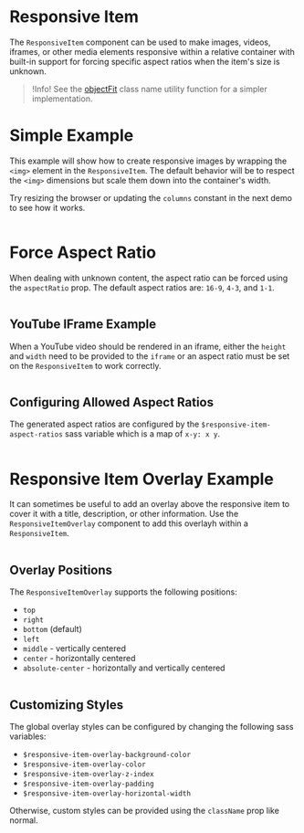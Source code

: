 # Responsive Item

The `ResponsiveItem` component can be used to make images, videos, iframes, or
other media elements responsive within a relative container with built-in
support for forcing specific aspect ratios when the item's size is unknown.

> !Info! See the [objectFit](/utils/object-fit) class name utility function
> for a simpler implementation.

# Simple Example

This example will show how to create responsive images by wrapping the
`<img>` element in the `ResponsiveItem`. The default behavior
will be to respect the `<img>` dimensions but scale them down into the
container's width.

Try resizing the browser or updating the `columns` constant in the next
demo to see how it works.

```demo source="./SimpleExample.tsx"

```

# Force Aspect Ratio

When dealing with unknown content, the aspect ratio can be forced using
the `aspectRatio` prop. The default aspect ratios are:
`16-9`, `4-3`, and `1-1`.

```demo source="./ForceAspectRatio.tsx"

```

## YouTube IFrame Example

When a YouTube video should be rendered in an iframe, either the `height` and
`width` need to be provided to the `iframe` or an aspect ratio must be set on
the `ResponsiveItem` to work correctly.

```demo source="./YouTubeIFrame.tsx"

```

## Configuring Allowed Aspect Ratios

The generated aspect ratios are configured by the `$responsive-item-aspect-ratios`
sass variable which is a map of `x-y: x y`.

```demo source="./ConfiguringAllowedAspectRatios.tsx"

```

# Responsive Item Overlay Example

It can sometimes be useful to add an overlay above the responsive item to cover
it with a title, description, or other information. Use the `ResponsiveItemOverlay`
component to add this overlayh within a `ResponsiveItem`.

```demo source="./ResponsiveItemOverlayExample.tsx"

```

## Overlay Positions

The `ResponsiveItemOverlay` supports the following positions:

- `top`
- `right`
- `bottom` (default)
- `left`
- `middle` - vertically centered
- `center` - horizontally centered
- `absolute-center` - horizontally and vertically centered

```demo source="./OverlayPositions.tsx"

```

## Customizing Styles

The global overlay styles can be configured by changing the following sass variables:

- `$responsive-item-overlay-background-color`
- `$responsive-item-overlay-color`
- `$responsive-item-overlay-z-index`
- `$responsive-item-overlay-padding`
- `$responsive-item-overlay-horizontal-width`

Otherwise, custom styles can be provided using the `className` prop like normal.

```demo source="./CustomizingStyles.tsx"

```
